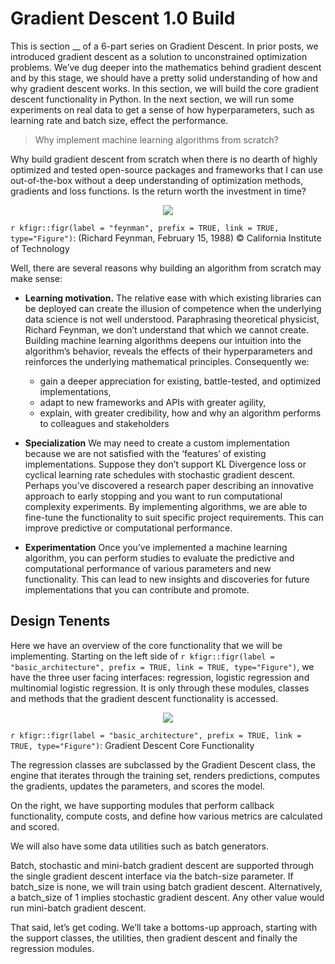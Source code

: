 <script type="text/x-mathjax-config">
MathJax.Hub.Config({
TeX: {
equationNumbers: {
autoNumber: "all",
formatNumber: function (n) {return ''+n}
}
}});</script>

# Gradient Descent 1.0 Build
This is section __ of a 6-part series on Gradient Descent. In prior posts, we introduced gradient descent as a solution to unconstrained optimization problems. We've dug deeper into the mathematics behind gradient descent and by this stage, we should have a pretty solid understanding of how and why gradient descent works. In this section, we will build the core gradient descent functionality in Python. In the next section, we will run some experiments on real data to get a sense of how hyperparameters, such as learning rate and batch size, effect the performance.

> Why implement machine learning algorithms from scratch?

Why build gradient descent from scratch when there is no dearth of highly optimized and tested open-source packages and frameworks that I can use out-of-the-box without a deep understanding of optimization methods, gradients and loss functions. Is the return worth the investment in time? 
<div style="text-align:center" markdown="1">
![](figures/feynman.jpg)
</div>

`r kfigr::figr(label = "feynman", prefix = TRUE, link = TRUE, type="Figure")`: (Richard Feynman, February 15, 1988) &copy; California Institute of Technology 

Well, there are several reasons why building an algorithm from scratch may make sense:

* **Learning motivation.** The relative ease with which existing libraries can be deployed can create the illusion of competence when the underlying data science is not well understood. Paraphrasing theoretical physicist, Richard Feynman, we don't understand that which we cannot create. Building machine learning algorithms deepens our intuition into the algorithm's behavior, reveals the effects of their hyperparameters and reinforces the underlying mathematical principles. Consequently we:    

  + gain a deeper appreciation for existing, battle-tested, and optimized implementations,   
  + adapt to new frameworks and APIs with greater agility,   
  + explain, with greater credibility, how and why an algorithm performs to colleagues and stakeholders    
  
* **Specialization** We may need to create a custom implementation because we are not satisfied with the 'features' of existing implementations. Suppose they don't support KL Divergence loss or cyclical learning rate schedules with stochastic gradient descent. Perhaps you've discovered a research paper describing an innovative approach to early stopping and you want to run computational complexity experiments. By implementing algorithms, we are able to fine-tune the functionality to suit specific project requirements. This can improve predictive or computational performance.

* **Experimentation** Once you've implemented a machine learning algorithm, you can perform studies to evaluate the predictive and computational performance of various parameters and new functionality. This can lead to new insights and discoveries for future implementations that you can contribute and promote.

## Design Tenents
Here we have an overview of the core functionality that we will be implementing. Starting on the left side of `r kfigr::figr(label = "basic_architecture", prefix = TRUE, link = TRUE, type="Figure")`, we have the three user facing interfaces: regression, logistic regression and multinomial logistic regression. It is only through these modules, classes and methods that the gradient descent functionality is accessed.
<div style="text-align:center" markdown="1">
![](figures/basic_architecture.png)
</div>
`r kfigr::figr(label = "basic_architecture", prefix = TRUE, link = TRUE, type="Figure")`: Gradient Descent Core Functionality

The regression classes are subclassed by the Gradient Descent class, the engine that iterates through the training set, renders predictions, computes the gradients, updates the parameters, and scores the model. 

On the right, we have supporting modules that perform callback functionality, compute costs, and define how various metrics are calculated and scored.

We will also have some data utilities such as batch generators. 

Batch, stochastic and mini-batch gradient descent are supported through the single gradient descent interface via the batch-size parameter. If batch_size is none, we will train using batch gradient descent. Alternatively, a batch_size of 1 implies stochastic gradient descent. Any other value would run mini-batch gradient descent.

That said, let's get coding. We'll take a bottoms-up approach, starting with the support classes, the utilities, then gradient descent and finally the regression modules.

